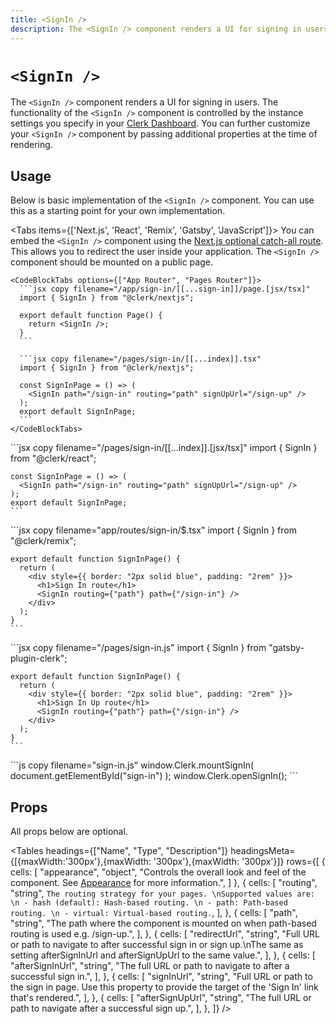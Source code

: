 ```yaml
---
title: <SignIn />
description: The <SignIn /> component renders a UI for signing in users.
---
```


# `<SignIn />`

<Images
  width={496}
  height={564}
  src="/docs/images/ui-components/component-sign_in.svg"
  alt="Sign in component example"
/>

The `<SignIn />` component renders a UI for signing in users. The functionality of the `<SignIn />` component is controlled by the instance settings you specify in your [Clerk Dashboard](https://dashboard.clerk.dev). You can further customize your `<SignIn />` component by passing additional properties at the time of rendering.

## Usage

Below is basic implementation of the `<SignIn />` component. You can use this as a starting point for your own implementation.

<Tabs items={['Next.js', 'React', 'Remix', 'Gatsby', 'JavaScript']}>
  <Tab>
    You can embed the `<SignIn />` component using the [Next.js optional catch-all route](https://nextjs.org/docs/pages/building-your-application/routing/dynamic-routes#optional-catch-all-routes). This allows you to redirect the user inside your application. The `<SignIn />` component should be mounted on a public page.

    <CodeBlockTabs options={["App Router", "Pages Router"]}>
      ```jsx copy filename="/app/sign-in/[[...sign-in]]/page.[jsx/tsx]"
      import { SignIn } from "@clerk/nextjs";

      export default function Page() {
        return <SignIn />;
      }
      ```

      ```jsx copy filename="/pages/sign-in/[[...index]].tsx"
      import { SignIn } from "@clerk/nextjs";

      const SignInPage = () => (
        <SignIn path="/sign-in" routing="path" signUpUrl="/sign-up" />
      );
      export default SignInPage;
      ```
    </CodeBlockTabs>
  </Tab>

  <Tab>
    ```jsx copy filename="/pages/sign-in/[[...index]].[jsx/tsx]"
    import { SignIn } from "@clerk/react";

    const SignInPage = () => (
      <SignIn path="/sign-in" routing="path" signUpUrl="/sign-up" />
    );
    export default SignInPage;
    ```
  </Tab>

  <Tab>
    ```jsx copy filename="app/routes/sign-in/$.tsx"
    import { SignIn } from "@clerk/remix";

    export default function SignInPage() {
      return (
        <div style={{ border: "2px solid blue", padding: "2rem" }}>
          <h1>Sign In route</h1>
          <SignIn routing={"path"} path={"/sign-in"} />
        </div>
      );
    }
    ```
  </Tab>

  <Tab>
    ```jsx copy filename="/pages/sign-in.js"
    import { SignIn } from "gatsby-plugin-clerk";

    export default function SignInPage() {
      return (
        <div style={{ border: "2px solid blue", padding: "2rem" }}>
          <h1>Sign In Up route</h1>
          <SignIn routing={"path"} path={"/sign-in"} />
        </div>
      );
    }
    ```
  </Tab>

  <Tab>
    ```js copy filename="sign-in.js"
    window.Clerk.mountSignIn(
      document.getElementById("sign-in")
    );
    window.Clerk.openSignIn();
    ```
  </Tab>  
</Tabs>

## Props

All props below are optional.

<Tables
  headings={["Name", "Type", "Description"]}
  headingsMeta={[{maxWidth:'300px'},{maxWidth: '300px'},{maxWidth: '300px'}]}
  rows={[
    {
      cells: [
        "appearance",
        "object",
        "Controls the overall look and feel of the component. See <a href="/docs/components/ui/appearanc">Appearance</a> for more information.",
      ]
    },
    {
      cells: [
        "routing",
        "string",
        `The routing strategy for your pages. \nSupported values are: \n - hash (default): Hash-based routing. \n - path: Path-based routing. \n - virtual: Virtual-based routing.`,
      ],
    },
    {
      cells: [
        "path",
        "string",
        "The path where the component is mounted on when path-based routing is used e.g. /sign-up.",
      ],
    },
    {
      cells: [
        "redirectUrl",
        "string",
        "Full URL or path to navigate to after successful sign in or sign up.\nThe same as setting afterSignInUrl and afterSignUpUrl to the same value.",
      ],
    },
    {
      cells: [
        "afterSignInUrl",
        "string",
        "The full URL or path to navigate to after a successful sign in.",
      ],
    },
    {
      cells: [
        "signInUrl",
        "string",
        "Full URL or path to the sign in page. Use this property to provide the target of the 'Sign In' link that's rendered.",
      ],
    },
    {
      cells: [
        "afterSignUpUrl",
        "string",
        "The full URL or path to navigate after a successful sign up.",
      ],
    },
  ]}
/>
